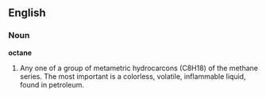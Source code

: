 ==English==

===Noun===

'''octane'''

#Any one of a group of metametric hydrocarcons (C8H18) of the methane series. The most important is a colorless, volatile, inflammable liquid, found in petroleum.